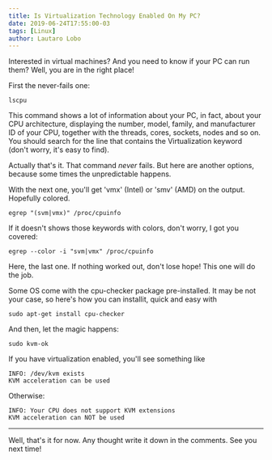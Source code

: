 ```yaml
---
title: Is Virtualization Technology Enabled On My PC?
date: 2019-06-24T17:55:00-03
tags: [Linux]
author: Lautaro Lobo
---
```


Interested in virtual machines? And you need to know if your PC can run them? Well, you are in the right place!

First the never-fails one:

```
lscpu
```

This command shows a lot of information about your PC, in fact, about your CPU architecture, displaying the number, model, family, and manufacturer ID of your CPU, together with the threads, cores, sockets, nodes and so on. You should search for the line that contains the Virtualization keyword (don't worry, it's easy to find).

Actually that's it. That command *never* fails. But here are another options, because some times the unpredictable happens.

With the next one, you'll get  'vmx' (Intel) or 'smv' (AMD) on the output. Hopefully colored.

```
egrep "(svm|vmx)" /proc/cpuinfo
```

If it doesn't shows those keywords with colors, don't worry, I got you covered:

```
egrep --color -i "svm|vmx" /proc/cpuinfo
```

Here, the last one. If nothing worked out, don't lose hope! This one will do the job. 

Some OS come with the cpu-checker package pre-installed. It may be not your case, so here's how you can installit, quick and easy with

```
sudo apt-get install cpu-checker
```

And then, let the magic happens: 

```
sudo kvm-ok
```

If you have virtualization enabled, you'll see something like

```
INFO: /dev/kvm exists
KVM acceleration can be used
```

Otherwise:

```
INFO: Your CPU does not support KVM extensions
KVM acceleration can NOT be used
```

<hr></hr>

Well, that's it for now. Any thought write it down in the comments. See you next time!

<script type="application/ld+json">
\{
 "@context": "https://schema.org", 
 "@type": "BlogPosting",
 "url": "https://lautarolobo.xyz/blog/is-virtualization-enabled",
 "mainEntityOfPage": "https://lautarolobo.xyz/blog/is-virtualization-enabled",
 "headline": "Is Virtualization Enabled On My PC?",
 "alternativeHeadline": "VTX or AMD On My PC?",
 "genre": "main tag", 
 "keywords": [
  "Linux", 
  "VTX", 
  "AMD", 
  "AMD-v" ,
  "Virtual Machine",
  "Virtualization Technology"
],  
 "wordcount": "246",
 "datePublished": "2019-06-24",
 "dateCreated": "2019-06-24",
 "dateModified": "2024-06-25",
 "description": "Let's find out if your PC can run a Virtual Machine!",
 "isFamilyFriendly": "true",
 "image": "https://imgsafe.org/image/5709e8ceba",
 "publisher": \{
  "@type": "Organization",
  "name": "Lautaro Jordan Lobo Ravarotto",
  "url": "https://lautarolobo.xyz",
  "logo": \{  
   "@type": "ImageObject",
   "author": "Lautaro Jordan Lobo Ravarotto",
   "url": "https://imgsafe.org/image/5709e8ceba.png"
   }
  },
 "author": \{
  "@type": "Person",
  "name": "Lautaro Jordan Lobo Ravarotto",
  "url": "https://lautarolobo.xyz",
  "email": "contact@lautarolobo.xyz",
  "birthDate": "2000-04-12",
  "gender": "male",
  "nationality": "Argentina",
  "alumniOf": \{
   "@type": "CollegeOrUniversity",
   "legalName": "National University of Córdoba",
   "sameAs": "https://en.wikipedia.org/wiki/National_University_of_C%C3%B3rdoba",
   "location": \{
    "@type": "Place",
    "sameAs": "http://unc.edu.ar",
    "name": "National University of Córdoba",
    "address": \{
      "@type": "PostalAddress",
      "streetAddress": "Av. Haya de la Torre s/n",
      "addressCountry": "Argentina",
      "addressLocality": "Córdoba",
      "postalCode": "5000" 
      }
     }
    }
   },
 "creator": \{
  "@type": "Person",
  "name": "Lautaro Jordan Lobo Ravarotto",
  "url": "https://lautarolobo.xyz",
  "email": "contact@lautarolobo.xyz",
  "birthDate": "2000-04-12",
  "gender": "male",
  "nationality": "Argentina",
  "alumniOf": \{
   "@type": "CollegeOrUniversity",
   "legalName": "National University of Córdoba",
   "sameAs": "https://en.wikipedia.org/wiki/National_University_of_C%C3%B3rdoba",
   "location": \{
    "@type": "Place",
    "sameAs": "http://unc.edu.ar",
    "name": "National University of Córdoba",
    "address": \{
      "@type": "PostalAddress",
      "streetAddress": "Av. Haya de la Torre s/n",
      "addressCountry": "Argentina",
      "addressLocality": "Córdoba",
      "postalCode": "5000" 
      }
     }
    }   
   }
  }
 }
},
</script>
